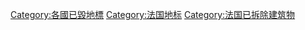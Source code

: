 [[Category:各國已毀地標|Category:各國已毀地標]]
[[Category:法国地标|Category:法国地标]]
[[Category:法国已拆除建筑物|Category:法国已拆除建筑物]]